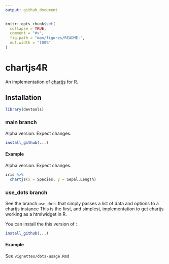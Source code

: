 ```yaml
---
output: github_document
---
```


<!-- README.md is generated from README.Rmd. Please edit that file -->

```r
knitr::opts_chunk$set(
  collapse = TRUE,
  comment = "#>",
  fig.path = "man/figures/README-",
  out.width = "100%"
)
```

# chartjs4R

An implementation of [chartjs](https://www.chartjs.org/) for R.

## Installation

```r
library(devtools)
```

### main branch

Alpha version. Expect changes.

```r
install_github(...)
```

#### Example

Alpha version. Expect changes.

```r
iris %>% 
  chartjs(x = Species, y = Sepal.Length)
```

### use_dots branch

See the branch `use_dots` that simply passes a list of data and options to a chartjs
instance This is the first, and simplest, implementation to get chartjs working as
a htmlwidget in R.

You can install the this version of :

```r
install_github(...)
```

#### Example 

See `vignettes/dots-usage.Rmd`
